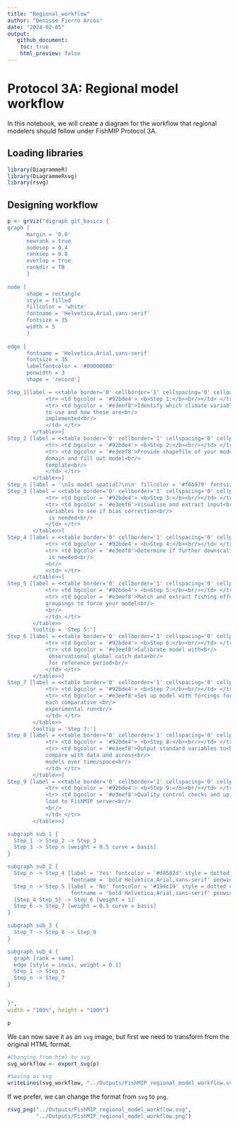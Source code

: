 ```yaml
---
title: "Regional_workflow"
author: "Denisse Fierro Arcos"
date: "2024-02-05"
output:
   github_document:
    toc: true
    html_preview: false
---
```


# Protocol 3A: Regional model workflow
In this notebook, we will create a diagram for the workflow that regional modelers should follow under FishMIP Protocol 3A.  
  
## Loading libraries
  
```r
library(DiagrammeR)
library(DiagrammeRsvg)
library(rsvg)
```

## Designing workflow
  
```r
p <- grViz("digraph git_basics {
graph [
      margin = '0,0'
      newrank = true
      nodesep = 0.4
      ranksep = 0.8
      overlap = true
      rankdir = TB
      ]
      
node [
      shape = rectangle
      style = filled
      fillcolor = 'white'
      fontname = 'Helvetica,Arial,sans-serif'
      fontsize = 35
      width = 5
      ]
      
edge [
      fontname = 'Helvetica,Arial,sans-serif'
      fontsize = 35
      labelfontcolor = '#00000080'
      penwidth = 3
      shape = 'record']

Step_1[label = <<table border='0' cellborder='1' cellspacing='0' cellpadding='28'>
			<tr> <td bgcolor = '#92bde4'> <b>Step 1:</b><br/></td> </tr>
			<tr> <td bgcolor = '#e3eef8'>Identify which climate variables<br/>
			to use and how these are<br/>
			implemented<br/>
			</td> </tr>
		</table>>]
Step_2 [label = <<table border='0' cellborder='1' cellspacing='0' cellpadding='28'>
			<tr> <td bgcolor = '#92bde4'> <b>Step 2:</b><br/></td> </tr>
			<tr> <td bgcolor = '#e3eef8'>Provide shapefile of your model<br/>
			domain and fill out model<br/>
			template<br/>
			</td> </tr>
		</table>>]
Step_n [label = '\nIs model spatial?\n\n' fillcolor = '#f6b979' fontsize = 38]
Step_3 [label = <<table border='0' cellborder='1' cellspacing='0' cellpadding='28'>
			<tr> <td bgcolor = '#92bde4'> <b>Step 3:</b><br/></td> </tr>
			<tr> <td bgcolor = '#e3eef8'>Visualise and extract input<br/>
			variables to see if bias correction<br/>
			 is needed<br/>
			</td> </tr>
		</table>>]
Step_4 [label = <<table border='0' cellborder='1' cellspacing='0' cellpadding='28'>
			<tr> <td bgcolor = '#92bde4'> <b>Step 4:</b><br/></td> </tr>
			<tr> <td bgcolor = '#e3eef8'>Determine if further downscaling<br/>
			 is needed<br/>
			<br/>
			</td> </tr>
		</table>>]
Step_5 [label = <<table border='0' cellborder='1' cellspacing='0' cellpadding='28'>
			<tr> <td bgcolor = '#92bde4'> <b>Step 5:</b><br/></td> </tr>
			<tr> <td bgcolor = '#e3eef8'>Match and extract fishing effort<br/>
			groupings to force your model<br/>
			<br/>
			</td> </tr>
		</table>>
		tooltip = 'Step 5:']
Step_6 [label = <<table border='0' cellborder='1' cellspacing='0' cellpadding='28'>
			<tr> <td bgcolor = '#92bde4'> <b>Step 6:</b><br/></td> </tr>
			<tr> <td bgcolor = '#e3eef8'>Calibrate model with<br/>
			 observational global catch data<br/>
			 for reference period<br/>
			</td> </tr>
		</table>>]
Step_7 [label = <<table border='0' cellborder='1' cellspacing='0' cellpadding='28'>
			<tr> <td bgcolor = '#92bde4'> <b>Step 7:</b><br/></td> </tr>
			<tr> <td bgcolor = '#e3eef8'>Set up model with forcings for<br/>
			each comparative <br/>
			experimental run<br/>
			</td> </tr>
		</table>>
		tooltip = 'Step 7:']
Step_8 [label = <<table border='0' cellborder='1' cellspacing='0' cellpadding='28'>
			<tr> <td bgcolor = '#92bde4'> <b>Step 8:</b><br/></td> </tr>
			<tr> <td bgcolor = '#e3eef8'>Output standard variables to<br/>
			compare with data and across<br/>
			models over time/space<br/>
			</td> </tr>
		</table>>]
Step_9 [label = <<table border='0' cellborder='1' cellspacing='0' cellpadding='28'>
			<tr> <td bgcolor = '#92bde4'> <b>Step 9:</b><br/></td> </tr>
			<tr> <td bgcolor = '#e3eef8'>Quality control checks and up-<br/>
			load to FishMIP server<br/>
			<br/>
			</td> </tr>
		</table>>]

subgraph sub_1 {
  Step_1 -> Step_2 -> Step_3
  Step_3 -> Step_n [weight = 0.5 curve = basis]
}

subgraph sub_2 {
  Step_n -> Step_4 [label = 'Yes' fontcolor = '#d8582d' style = dotted color = '#d8582d'
                    fontname = 'bold Helvetica,Arial,sans-serif' penwidth = 6 fontsize = 45]
  Step_n -> Step_5 [label = 'No' fontcolor = '#194c19' style = dotted color = '#194c19' 
                    fontname = 'bold Helvetica,Arial,sans-serif' penwidth = 6 fontsize = 45]
  {Step_4 Step_5} -> Step_6 [weight = 1]
  Step_6 -> Step_7 [weight = 0.5 curve = basis]
}

subgraph sub_3 {
  Step_7 -> Step_8 -> Step_9
}

subgraph sub_4 {
  graph [rank = same]
  edge [style = invis, weight = 0.1]
  Step_1 -> Step_n
  Step_n -> Step_7
}


}",
width = "100%", height = "100%")

p
```

  
  
We can now save it as an `svg` image, but first we need to transform from the original HTML format.  
  
```r
#Changing from html to svg
svg_workflow <- export_svg(p)

#Saving as svg
writeLines(svg_workflow, "../Outputs/FishMIP_regional_model_workflow.svg")
```
  
If we prefer, we can change the format from `svg` to `png`.  
  
```r
rsvg_png("../Outputs/FishMIP_regional_model_workflow.svg", 
         "../Outputs/FishMIP_regional_model_workflow.png")
```
  
  